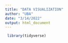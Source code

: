 ```yaml
---
title: "DATA VISUALIZATION"
author: "UBA"
date: "3/14/2022"
output: html_document
---
```


```r
 library(tidyverse)
```

